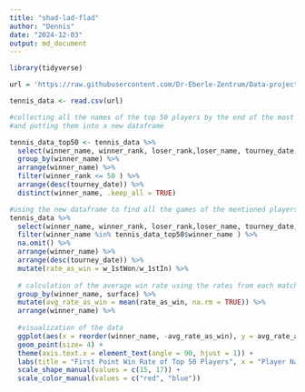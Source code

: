 ```yaml
---
title: "shad-lad-flad"
author: "Dennis"
date: "2024-12-03"
output: md_document
---
```


```r
library(tidyverse)

url = 'https://raw.githubusercontent.com/Dr-Eberle-Zentrum/Data-projects-with-R-and-GitHub/main/Projects/yuguang%20Chen/atp_matches_qual_chall_2024.csv'

tennis_data <- read.csv(url)

#collecting all the names of the top 50 players by the end of the most recent tournament
#and putting them into a new dataframe

tennis_data_top50 <- tennis_data %>%
  select(winner_name, winner_rank, loser_rank,loser_name, tourney_date, w_1stIn,w_1stWon, l_1stIn,l_1stWon, surface) %>%
  group_by(winner_name) %>%
  arrange(winner_name) %>%
  filter(winner_rank <= 50 ) %>%
  arrange(desc(tourney_date)) %>%
  distinct(winner_name, .keep_all = TRUE) 

#using the new dataframe to find all the games of the mentioned players
tennis_data %>%
  select(winner_name, winner_rank, loser_rank,loser_name, tourney_date, w_1stIn,w_1stWon, l_1stIn,l_1stWon, surface) %>%
  filter(winner_name %in% tennis_data_top50$winner_name ) %>%
  na.omit() %>%                                                                  
  arrange(winner_name) %>%
  arrange(desc(tourney_date)) %>%
  mutate(rate_as_win = w_1stWon/w_1stIn) %>% 
  
  # calculation of the average win rate using the rates from each match
  group_by(winner_name, surface) %>%
  mutate(avg_rate_as_win = mean(rate_as_win, na.rm = TRUE)) %>%
  arrange(winner_name) %>% 
  
  #visualization of the data
  ggplot(aes(x = reorder(winner_name, -avg_rate_as_win), y = avg_rate_as_win, color = surface, shape = surface)) +
  geom_point(size= 4) +
  theme(axis.text.x = element_text(angle = 90, hjust = 1)) +
  labs(title = "First Point Win Rate of Top 50 Players", x = "Player Name", y = "First Point Win Rate") +
  scale_shape_manual(values = c(15, 17)) +
  scale_color_manual(values = c("red", "blue"))


```